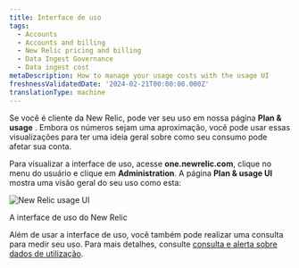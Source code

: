 ```yaml
---
title: Interface de uso
tags:
  - Accounts
  - Accounts and billing
  - New Relic pricing and billing
  - Data Ingest Governance
  - Data ingest cost
metaDescription: How to manage your usage costs with the usage UI
freshnessValidatedDate: '2024-02-21T00:00:00.000Z'
translationType: machine
---
```



Se você é cliente da New Relic, pode ver seu uso em nossa página <DoNotTranslate>**Plan & usage**</DoNotTranslate> . Embora os números sejam uma aproximação, você pode usar essas visualizações para ter uma ideia geral sobre como seu consumo pode afetar sua conta.

Para visualizar a interface de uso, acesse <DoNotTranslate>**one.newrelic.com**</DoNotTranslate>, clique no menu do usuário e clique em <DoNotTranslate>**Administration**</DoNotTranslate>. A página <DoNotTranslate>**Plan & usage UI**</DoNotTranslate> mostra uma visão geral do seu uso como esta:

<img
  title="New Relic usage UI"
  alt="New Relic usage UI"
  src={accountsUsageUi}
/>

<figcaption>
  A interface de uso do New Relic
</figcaption>

Além de usar a interface de uso, você também pode realizar uma consulta para medir seu uso. Para mais detalhes, consulte [consulta e alerta sobre dados de utilização](/docs/accounts/accounts-billing/new-relic-one-pricing-billing/usage-queries-alerts/).